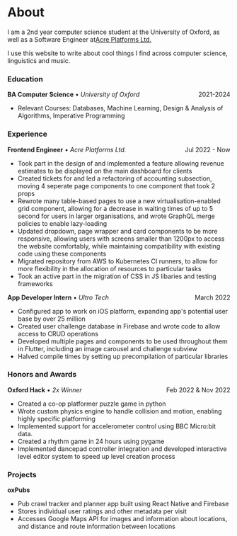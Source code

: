 # About

I am a 2nd year computer science student at the University of Oxford, as well as a Software Engineer at[Acre Platforms Ltd.](https://www.acresoftware.com/)

I use this website to write about cool things I find across computer science, linguistics and music.

### Education

<p style="display: flex; flex-direction: row; justify-content: space-between;">
	<span style="margin: 0;">
		<b>BA Computer Science</b> • <i>University of Oxford</i>
	</span>
	<span style="margin: 0; text-align: right;">2021-2024</span>
</p>

-   Relevant Courses: Databases, Machine Learning, Design & Analysis of Algorithms, Imperative Programming

### Experience

<p style="display: flex; flex-direction: row; justify-content: space-between;">
	<span style="margin: 0;">
		<b>Frontend Engineer</b> • <i>Acre Platforms Ltd.</i>
	</span>
	<span style="margin: 0; text-align: right;">Jul 2022 - Now</span>
</p>

-   Took part in the design of and implemented a feature allowing revenue estimates to be displayed on the main dashboard for clients
-   Created tickets for and led a refactoring of accounting subsection, moving 4 seperate page components to one component that took 2 props
-   Rewrote many table-based pages to use a new virtualisation-enabled grid component, allowing for a decrease in waiting times of up to 5 second for users in larger organisations, and wrote GraphQL merge policies to enable lazy-loading
-   Updated dropdown, page wrapper and card components to be more responsive, allowing users with screens smaller than 1200px to access the website comfortably, while maintaining compatibility with existing code using these components
-   Migrated repository from AWS to Kubernetes CI runners, to allow for more flexibility in the allocation of resources to particular tasks
-   Took an active part in the migration of CSS in JS libaries and testing frameworks

<p style="display: flex; flex-direction: row; justify-content: space-between;">
	<span style="margin: 0;">
		<b>App Developer Intern</b> • <i>Ultro Tech</i>
	</span>
	<span style="margin: 0; text-align: right;">March 2022</span>
</p>

-   Configured app to work on iOS platform, expanding app's potential user base by over 25 million
-   Created user challenge database in Firebase and wrote code to allow access to CRUD operations
-   Developed multiple pages and components to be used throughout them in Flutter, including an image carousel and challenge subview
-   Halved compile times by setting up precompilation of particular libraries

### Honors and Awards

<p style="display: flex; flex-direction: row; justify-content: space-between;">
	<span style="margin: 0;">
		<b>Oxford Hack</b> • <i>2x Winner</i>
	</span>
	<span style="margin: 0; text-align: right;">Feb 2022 & Nov 2022</span>
</p>

-   Created a co-op platformer puzzle game in python
-   Wrote custom physics engine to handle collision and motion, enabling highly specific platforming
-   Implemented support for accelerometer control using BBC Micro:bit data.
-   Created a rhythm game in 24 hours using pygame
-   Implemented dancepad controller integration and developed interactive level editor system to speed up level creation process

### Projects

<b>oxPubs</b>

-   Pub crawl tracker and planner app built using React Native and Firebase
-   Stores individual user ratings and other metadata per visit
-   Accesses Google Maps API for images and information about locations, and distance and route information between locations
